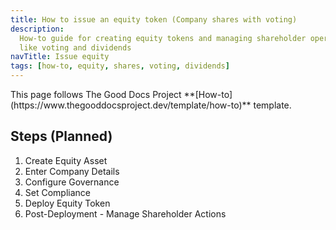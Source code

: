 ```yaml
---
title: How to issue an equity token (Company shares with voting)
description:
  How-to guide for creating equity tokens and managing shareholder operations
  like voting and dividends
navTitle: Issue equity
tags: [how-to, equity, shares, voting, dividends]
---
```


<Callout type="info" title="Template guide">
  This page follows The Good Docs Project
  **[How-to](https://www.thegooddocsproject.dev/template/how-to)** template.
</Callout>

## Steps (Planned)

1. Create Equity Asset
2. Enter Company Details
3. Configure Governance
4. Set Compliance
5. Deploy Equity Token
6. Post-Deployment - Manage Shareholder Actions
